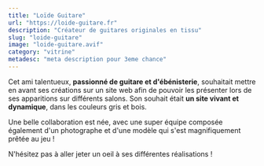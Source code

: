 ```yaml
---
title: "Loïde Guitare"
url: "https://loide-guitare.fr"
description: "Créateur de guitares originales en tissu"
slug: "loide-guitare"
image: "loide-guitare.avif"
category: "vitrine"
metadesc: "meta description pour 3eme chance"
---
```


Cet ami talentueux, **passionné de guitare et d'ébénisterie**, souhaitait mettre en avant ses créations sur un site web afin de pouvoir les présenter lors de ses apparitions sur différents salons. Son souhait était **un site vivant et dynamique**, dans les couleurs gris et bois.

Une belle collaboration est née, avec une super équipe composée également d'un photographe et d'une modèle qui s'est magnifiquement prêtée au jeu !

N'hésitez pas à aller jeter un oeil à ses différentes réalisations !
